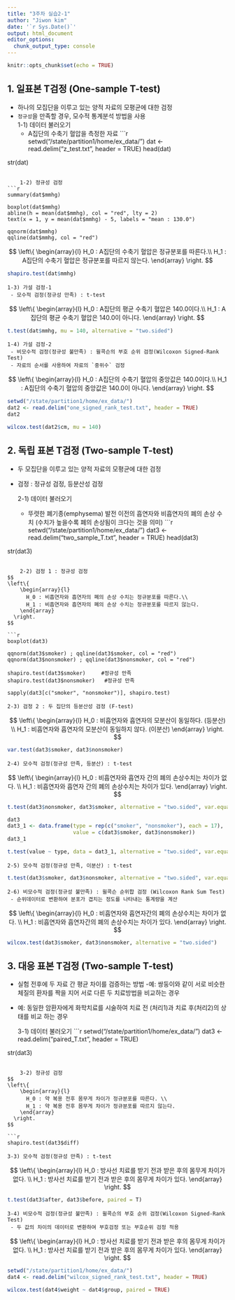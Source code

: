 ```yaml
---
title: "3주차 실습2-1"
author: "Jiwon kim"
date: '`r Sys.Date()`'
output: html_document
editor_options: 
  chunk_output_type: console
---
```


```r
knitr::opts_chunk$set(echo = TRUE)
```


## 1. **일표본 T검정 (One-sample T-test)**
* 하나의 모집단을 이루고 있는 양적 자료의 모평균에 대한 검정
* `정규성`을 만족할 경우, 모수적 통계분석 방법을 사용 <br/>
    1-1) 데이터 불러오기 
     - A집단의 수축기 혈압을 측정한 자료 
```r
setwd("/state/partition1/home/ex_data/")
dat <- read.delim("z_test.txt", header = TRUE)
head(dat)

str(dat)

```

    1-2) 정규성 검정
```r
summary(dat$mmhg)

boxplot(dat$mmhg)
abline(h = mean(dat$mmhg), col = "red", lty = 2)
text(x = 1, y = mean(dat$mmhg) - 5, labels = "mean : 130.0")

qqnorm(dat$mmhg)
qqline(dat$mmhg, col = "red")

```

$$ 
\left\{
    \begin{array}{l}
      H_0 : A집단의 수축기 혈압은 정규분포를 따른다.\\
      H_1 : A집단의 수축기 혈압은 정규분포를 따르지 않는다. 
    \end{array}
  \right.
$$

```r
shapiro.test(dat$mmhg)

```

    1-3) 가설 검정-1 
     - 모수적 검정(정규성 만족) : t-test
$$ 
\left\{
    \begin{array}{l}
      H_0 : A집단의 평균 수축기 혈압은 140.0이다.\\
      H_1 : A집단의 평균 수축기 혈압은 140.0이 아니다. 
    \end{array}
  \right.
$$

```r
t.test(dat$mmhg, mu = 140, alternative = "two.sided")

```


    1-4) 가설 검정-2
     - 비모수적 검정(정규성 불만족) : 윌콕슨의 부호 순위 검정(Wilcoxon Signed-Rank Test)
     - 자료의 순서를 사용하여 자료의 `중위수` 검정 
$$ 
\left\{
    \begin{array}{l}
      H_0 : A집단의 수축기 혈압의 중앙값은 140.0이다.\\
      H_1 : A집단의 수축기 혈압의 중앙값은 140.0이 아니다. 
    \end{array}
  \right.
$$     

```r
setwd("/state/partition1/home/ex_data/")
dat2 <- read.delim("one_signed_rank_test.txt", header = TRUE)
dat2

wilcox.test(dat2$cm, mu = 140)

```


## 2. **독립 표본 T검정 (Two-sample T-test)**
* 두 모집단을 이루고 있는 양적 자료의 모평균에 대한 검정
* 검정 : 정규성 검정, 등분산성 검정 

    2-1) 데이터 불러오기 
     - 뚜렷한 폐기종(emphysema) 발전 이전의 흡연자와 비흡연자의 폐의 손상 수치
      (수치가 높을수록 폐의 손상됨이 크다는 것을 의미)
```r
setwd("/state/partition1/home/ex_data/")
dat3 <- read.delim("two_sample_T.txt", header = TRUE)
head(dat3)

str(dat3)

```

    2-2) 검정 1 : 정규성 검정 
$$ 
\left\{
    \begin{array}{l}
      H_0 : 비흡연자와 흡연자의 폐의 손상 수치는 정규분포를 따른다.\\
      H_1 : 비흡연자와 흡연자의 폐의 손상 수치는 정규분포를 따르지 않는다. 
    \end{array}
  \right.
$$

```r
boxplot(dat3)

qqnorm(dat3$smoker) ; qqline(dat3$smoker, col = "red")
qqnorm(dat3$nonsmoker) ; qqline(dat3$nonsmoker, col = "red")

shapiro.test(dat3$smoker)     #정규성 만족
shapiro.test(dat3$nonsmoker)   #정규성 만족

sapply(dat3[c("smoker", "nonsmoker")], shapiro.test)

```

    2-3) 검정 2 : 두 집단의 등분산성 검정 (F-test)
$$ 
\left\{
    \begin{array}{l}
      H_0 : 비흡연자와 흡연자의 모분산이 동일하다. (등분산) \\
      H_1 : 비흡연자와 흡연자의 모분산이 동일하지 않다. (이분산)
    \end{array}
  \right.
$$

```r
var.test(dat3$smoker, dat3$nonsmoker)

```

    2-4) 모수적 검정(정규성 만족, 등분산) : t-test
$$ 
\left\{
    \begin{array}{l}
      H_0 : 비흡연자와 흡연자 간의 폐의 손상수치는 차이가 없다. \\
      H_1 : 비흡연자와 흡연자 간의 폐의 손상수치는 차이가 있다.
    \end{array}
  \right.
$$

```r
t.test(dat3$nonsmoker, dat3$smoker, alternative = "two.sided", var.equal = T)

dat3
dat3_1 <- data.frame(type = rep(c("smoker", "nonsmoker"), each = 17),
                     value = c(dat3$smoker, dat3$nonsmoker))
dat3_1

t.test(value ~ type, data = dat3_1, alternative = "two.sided", var.equal = T)

```

    2-5) 모수적 검정(정규성 만족, 이분산) : t-test
```r
t.test(dat3$smoker, dat3$nonsmoker, alternative = "two.sided", var.equal = F)

```

    2-6) 비모수적 검정(정규성 불만족) : 윌콕슨 순위합 검정 (Wilcoxon Rank Sum Test)
     - 순위데이터로 변환하여 분포가 겹치는 정도를 나타내는 통계량을 계산
$$ 
\left\{
    \begin{array}{l}
      H_0 : 비흡연자와 흡연자간의 폐의 손상수치는 차이가 없다. \\
      H_1 : 비흡연자와 흡연자간의 폐의 손상수치는 차이가 있다.
    \end{array}
  \right.
$$
```r
wilcox.test(dat3$smoker, dat3$nonsmoker, alternative = "two.sided")

```

    
## 3. **대응 표본 T검정 (Two-sample T-test)**
* 실험 전후에 두 자료 간 평균 차이를 검증하는 방법
 -예: 쌍둥이와 같이 서로 비슷한 체질의 환자를 짝을 지어 서로 다른 두 치료방법을 비교하는 경우
 - 예: 동일한 암환자에게 화학치료를 시술하여 치료 전 (처리1)과 치료 후(처리2)의 상태를 비교
하는 경우

    3-1) 데이터 불러오기
```r
setwd("/state/partition1/home/ex_data/")
dat3 <- read.delim("paired_T.txt", header = TRUE)

str(dat3)

```

    3-2) 정규성 검정 
$$ 
\left\{
    \begin{array}{l}
      H_0 : 약 복용 전후 몸무게 차이가 정규분포를 따른다. \\
      H_1 : 약 복용 전후 몸무게 차이가 정규분포를 따르지 않는다.
    \end{array}
  \right.
$$    

```r
shapiro.test(dat3$diff)

```

    3-3) 모수적 검정(정규성 만족) : t-test
$$ 
\left\{
    \begin{array}{l}
      H_0 : 방사선 치료를 받기 전과 받은 후의 몸무게 차이가 없다. \\
      H_1 : 방사선 치료를 받기 전과 받은 후의 몸무게 차이가 있다.
    \end{array}
  \right.
$$    

```r
t.test(dat3$after, dat3$before, paired = T)
```
    
    3-4) 비모수적 검정(정규성 불만족) : 윌콕슨의 부호 순위 검정(Wilcoxon Signed-Rank Test)
     - 두 값의 차이의 데이터로 변환하여 부호검정 또는 부호순위 검정 적용
$$ 
\left\{
    \begin{array}{l}
      H_0 : 방사선 치료를 받기 전과 받은 후의 몸무게 차이가 없다. \\
      H_1 : 방사선 치료를 받기 전과 받은 후의 몸무게 차이가 있다.
    \end{array}
  \right.
$$          
```r
setwd("/state/partition1/home/ex_data/")
dat4 <- read.delim("wilcox_signed_rank_test.txt", header = TRUE)

wilcox.test(dat4$weight ~ dat4$group, paired = TRUE)

```

    